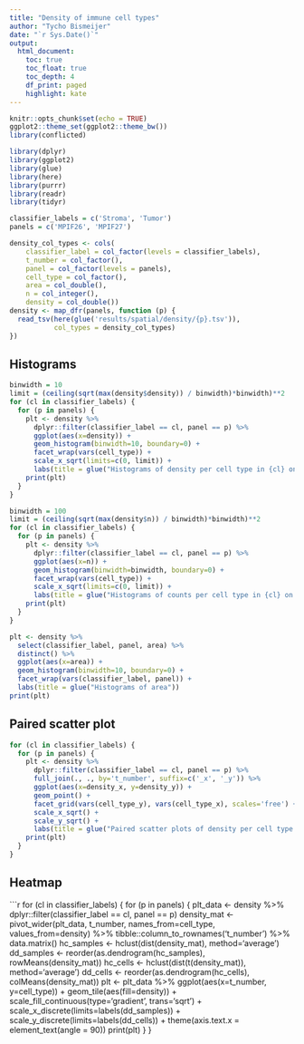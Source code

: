 ```yaml
---
title: "Density of immune cell types"
author: "Tycho Bismeijer"
date: "`r Sys.Date()`"
output: 
  html_document:
    toc: true
    toc_float: true
    toc_depth: 4
    df_print: paged
    highlight: kate
---
```


```r
knitr::opts_chunk$set(echo = TRUE)
ggplot2::theme_set(ggplot2::theme_bw())
library(conflicted)
```

```r
library(dplyr)
library(ggplot2)
library(glue)
library(here)
library(purrr)
library(readr)
library(tidyr)
```

```r
classifier_labels = c('Stroma', 'Tumor')
panels = c('MPIF26', 'MPIF27')
```

```r
density_col_types <- cols(
    classifier_label = col_factor(levels = classifier_labels),
    t_number = col_factor(),
    panel = col_factor(levels = panels),
    cell_type = col_factor(),
    area = col_double(),
    n = col_integer(),
    density = col_double())
density <- map_dfr(panels, function (p) {
  read_tsv(here(glue('results/spatial/density/{p}.tsv')),
           col_types = density_col_types)
})
```

## Histograms

```r
binwidth = 10
limit = (ceiling(sqrt(max(density$density)) / binwidth)*binwidth)**2
for (cl in classifier_labels) {
  for (p in panels) {
    plt <- density %>%
      dplyr::filter(classifier_label == cl, panel == p) %>%
      ggplot(aes(x=density)) +
      geom_histogram(binwidth=10, boundary=0) + 
      facet_wrap(vars(cell_type)) +
      scale_x_sqrt(limits=c(0, limit)) +
      labs(title = glue("Histograms of density per cell type in {cl} on {p}"))
    print(plt)
  }
}
```

```r
binwidth = 100
limit = (ceiling(sqrt(max(density$n)) / binwidth)*binwidth)**2
for (cl in classifier_labels) {
  for (p in panels) {
    plt <- density %>%
      dplyr::filter(classifier_label == cl, panel == p) %>%
      ggplot(aes(x=n)) +
      geom_histogram(binwidth=binwidth, boundary=0) + 
      facet_wrap(vars(cell_type)) +
      scale_x_sqrt(limits=c(0, limit)) +
      labs(title = glue("Histograms of counts per cell type in {cl} on {p}"))
    print(plt)
  }
}
```

```r
plt <- density %>%
  select(classifier_label, panel, area) %>%
  distinct() %>%
  ggplot(aes(x=area)) +
  geom_histogram(binwidth=10, boundary=0) + 
  facet_wrap(vars(classifier_label, panel)) +
  labs(title = glue("Histograms of area"))
print(plt)
```

## Paired scatter plot

```r
for (cl in classifier_labels) {
  for (p in panels) {
    plt <- density %>%
      dplyr::filter(classifier_label == cl, panel == p) %>%
      full_join(., ., by='t_number', suffix=c('_x', '_y')) %>%
      ggplot(aes(x=density_x, y=density_y)) +
      geom_point() +
      facet_grid(vars(cell_type_y), vars(cell_type_x), scales='free') +
      scale_x_sqrt() +
      scale_y_sqrt() +
      labs(title = glue("Paired scatter plots of density per cell type in {cl} on {p}"))
    print(plt)
  }
}
```

## Heatmap
```r
for (cl in classifier_labels) {
  for (p in panels) {
    plt_data <- density %>%
      dplyr::filter(classifier_label == cl, panel == p)
    density_mat <- pivot_wider(plt_data, t_number, names_from=cell_type, values_from=density) %>%
      tibble::column_to_rownames('t_number') %>%
      data.matrix()
    hc_samples <- hclust(dist(density_mat), method='average')
    dd_samples <- reorder(as.dendrogram(hc_samples), rowMeans(density_mat))
    hc_cells <- hclust(dist(t(density_mat)), method='average')
    dd_cells <- reorder(as.dendrogram(hc_cells), colMeans(density_mat))
    plt <- plt_data %>%
      ggplot(aes(x=t_number, y=cell_type)) +
      geom_tile(aes(fill=density)) +
      scale_fill_continuous(type='gradient', trans='sqrt') +
      scale_x_discrete(limits=labels(dd_samples)) +
      scale_y_discrete(limits=labels(dd_cells)) +
      theme(axis.text.x = element_text(angle = 90))
    print(plt)
  }
}
